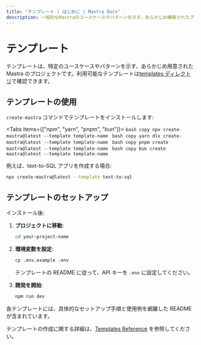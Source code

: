 ```yaml
---
title: "テンプレート | はじめに | Mastra Docs"
description: 一般的なMastraのユースケースやパターンを示す、あらかじめ構築されたプロジェクト構成
---
```





# テンプレート

テンプレートは、特定のユースケースやパターンを示す、あらかじめ用意された Mastra のプロジェクトです。利用可能なテンプレートは[templates ディレクトリ](https://mastra.ai/templates)で確認できます。



## テンプレートの使用

`create-mastra` コマンドでテンプレートをインストールします:

<Tabs items={["npm", "yarn", "pnpm", "bun"]}>
  <Tab>
    ```bash copy
    npx create-mastra@latest --template template-name
    ```
  </Tab>
  <Tab>
    ```bash copy
    yarn dlx create-mastra@latest --template template-name
    ```
  </Tab>
  <Tab>
    ```bash copy
    pnpm create mastra@latest --template template-name
    ```
  </Tab>
  <Tab>
    ```bash copy
    bun create mastra@latest --template template-name
    ```
  </Tab>
</Tabs>

例えば、text-to-SQL アプリを作成する場合:

```bash copy
npx create-mastra@latest --template text-to-sql
```



## テンプレートのセットアップ

インストール後:

1. **プロジェクトに移動**:
   ```bash copy
   cd your-project-name
   ```

2. **環境変数を設定**:
   ```bash copy
   cp .env.example .env
   ```
   テンプレートの README に従って、API キーを `.env` に設定してください。

3. **開発を開始**:
   ```bash copy
   npm run dev
   ```

<Callout type="info">
  各テンプレートには、具体的なセットアップ手順と使用例を網羅した README が含まれています。
</Callout>

テンプレートの作成に関する詳細は、[Templates Reference](/reference/templates) を参照してください。
